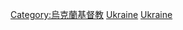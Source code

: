 {{Commons category|Eastern Orthodoxy in Ukraine}}

[[Category:烏克蘭基督教|Category:烏克蘭基督教]]
[[Category:歐洲東正教|Ukraine]]
[[Category:各国东正教|Ukraine]]